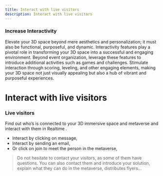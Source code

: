 ```yaml
---
title: Interact with live visitors
description: Interact with live visitors
---
```


### Increase Interactivity 

Elevate your 3D space beyond mere aesthetics and personalization; it must also be functional, purposeful, and dynamic. Interactivity features play a pivotal role in transforming your 3D space into a successful and engaging environment. Beyond event organization, leverage these features to introduce additional activities such as games and challenges. Stimulate interaction through scoring, leveling, and other engaging elements, making your 3D space not just visually appealing but also a hub of vibrant and purposeful experiences.

# Interact with live visitors

### Live visitors 

Find out who’s is connected to your 3D immersive space and metaverse and interact with them in Realtime .

* Interact by clicking on message,
* Interact by sending an email,
* Or click on join to meet the person in the metaverse,

 

> Do not hesitate to contact your visitors, as some of them have questions. You can also contact them and introduce your solution, explain what they can do in the metaverse, distributes flyers…
